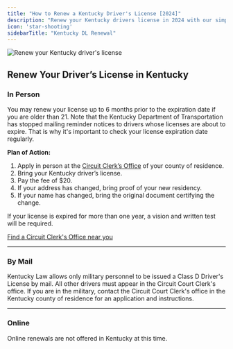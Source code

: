 ```yaml
---
title: "How to Renew a Kentucky Driver's License [2024]"
description: "Renew your Kentucky drivers license in 2024 with our simple, step-by-step guide. Find all the necessary requirements, forms, fees, and online renewal options to ensure a hassle-free experience. Stay legal and avoid fines - start your renewal process now!"
icon: 'star-shooting'
sidebarTitle: "Kentucky DL Renewal"
---
```

![Renew your Kentucky driver's license](https://driving-tests.org/wp-content/uploads/2024/07/renew-kentucky-drivers-license.jpg)
## Renew Your Driver’s License in Kentucky

### In Person

You may renew your license up to 6 months prior to the expiration date if you are older than 21. Note that the Kentucky Department of Transportation has stopped mailing reminder notices to drivers whose licenses are about to expire. That is why it's important to check your license expiration date regularly.

**Plan of Action:**
1. Apply in person at the [Circuit Clerk’s Office](https://driving-tests.org/dmv-near-me/kentucky-dmv-office-locations/) of your county of residence.
2. Bring your Kentucky driver’s license.
3. Pay the fee of $20.
4. If your address has changed, bring proof of your new residency.
5. If your name has changed, bring the original document certifying the change.

If your license is expired for more than one year, a vision and written test will be required.

[Find a Circuit Clerk's Office near you](https://driving-tests.org/dmv-near-me/)

---

### By Mail

Kentucky Law allows only military personnel to be issued a Class D Driver's License by mail. All other drivers must appear in the Circuit Court Clerk's office. If you are in the military, contact the Circuit Court Clerk's office in the Kentucky county of residence for an application and instructions.

---

### Online

Online renewals are not offered in Kentucky at this time.

<Snippet file="renewal-state-block.mdx" />